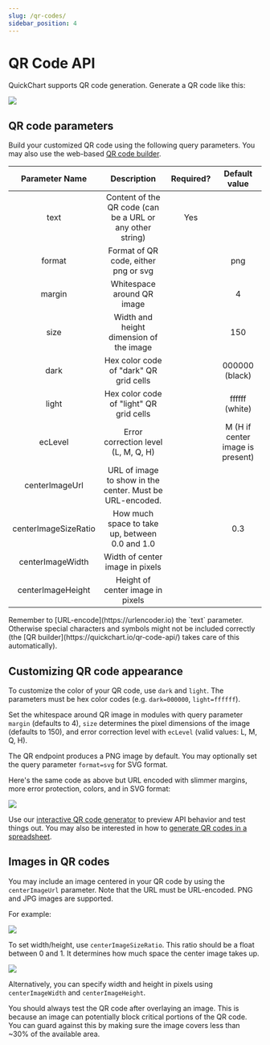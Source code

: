 ```yaml
---
slug: /qr-codes/
sidebar_position: 4
---
```



# QR Code API

QuickChart supports QR code generation. Generate a QR code like this:

<CodeWithHighlights code="**https://quickchart.io/qr?text=**Here's my text" />

<img loading="lazy" src="https://quickchart.io/qr?text=Here's my text" />

## QR code parameters

Build your customized QR code using the following query parameters. You may also use the web-based [QR code builder](https://quickchart.io/qr-code-api/).

|    Parameter Name    |                        Description                        | Required? |          Default value           |
| :------------------: | :-------------------------------------------------------: | :-------: | :------------------------------: |
|         text         | Content of the QR code (can be a URL or any other string) |    Yes    |                                  |
|        format        |           Format of QR code, either png or svg            |           |               png                |
|        margin        |                Whitespace around QR image                 |           |                4                 |
|         size         |          Width and height dimension of the image          |           |               150                |
|         dark         |          Hex color code of "dark" QR grid cells           |           |          000000 (black)          |
|        light         |          Hex color code of "light" QR grid cells          |           |          ffffff (white)          |
|       ecLevel        |            Error correction level (L, M, Q, H)            |           | M (H if center image is present) |
|    centerImageUrl    | URL of image to show in the center. Must be URL-encoded.  |           |                                  |
| centerImageSizeRatio |      How much space to take up, between 0.0 and 1.0       |           |               0.3                |
|   centerImageWidth   |              Width of center image in pixels              |           |                                  |
|  centerImageHeight   |             Height of center image in pixels              |           |                                  |

<Admonition type="tip">
  Remember to [URL-encode](https://urlencoder.io) the `text` parameter. Otherwise special characters
  and symbols might not be included correctly (the [QR builder](https://quickchart.io/qr-code-api/)
  takes care of this automatically).
</Admonition>

## Customizing QR code appearance

To customize the color of your QR code, use `dark` and `light`. The parameters must be hex color codes (e.g. `dark=000000`, `light=ffffff`).

Set the whitespace around QR image in modules with query parameter `margin` (defaults to 4), `size` determines the pixel dimensions of the image (defaults to 150), and error correction level with `ecLevel` (valid values: L, M, Q, H).

The QR endpoint produces a PNG image by default. You may optionally set the query parameter `format=svg` for SVG format.

Here's the same code as above but URL encoded with slimmer margins, more error protection, colors, and in SVG format:

<CodeWithHighlights code="https://quickchart.io/qr?**text**=Here's%20my%20text&**dark**=f00&**light**=0ff&**ecLevel**=Q&**format=**svg" />

<img src="https://quickchart.io/qr?text=Here's%20my%20text&dark=f00&light=0ff&ecLevel=Q&format=svg" />

Use our [interactive QR code generator](https://quickchart.io/qr-code-api/) to preview API behavior and test things out. You may also be interested in how to [generate QR codes in a spreadsheet](/documentation/generate-qr-codes-excel-google-sheets/).

## Images in QR codes

You may include an image centered in your QR code by using the `centerImageUrl` parameter. Note that the URL must be URL-encoded. PNG and JPG images are supported.

For example:

<CodeWithHighlights code="**https://quickchart.io/qr?text=**Here's my text**&centerImageUrl=**https://cdn-icons-png.flaticon.com/512/1389/1389234.png" />

<img
  loading="lazy"
  src="https://quickchart.io/qr?text=Here%27s%20my%20text&centerImageUrl=https://cdn-icons-png.flaticon.com/512/1389/1389234.png"
/>

To set width/height, use `centerImageSizeRatio`. This ratio should be a float between 0 and 1. It determines how much space the center image takes up.

<CodeWithHighlights code="**https://quickchart.io/qr?text=**Here's my text**&centerImageUrl=**https://cdn-icons-png.flaticon.com/512/1389/1389234.png**&centerImageSizeRatio=**0.75" />

<img
  loading="lazy"
  src="https://quickchart.io/qr?text=Here's my text&centerImageUrl=https://cdn-icons-png.flaticon.com/512/1389/1389234.png&centerImageSizeRatio=0.75"
/>

Alternatively, you can specify width and height in pixels using `centerImageWidth` and `centerImageHeight`.

<Admonition type="caution">
  You should always test the QR code after overlaying an image. This is because an image can
  potentially block critical portions of the QR code. You can guard against this by making sure the
  image covers less than ~30% of the available area.
</Admonition>
